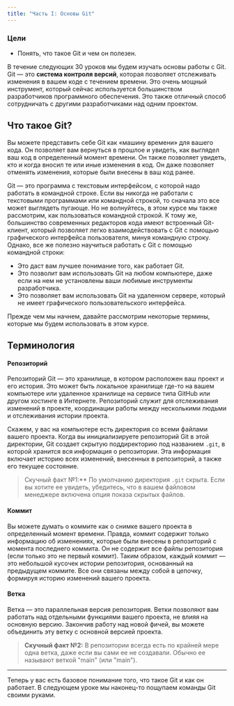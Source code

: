 ```yaml
---
title: "Часть I: Основы Git"
---
```


### Цели

- Понять, что такое Git и чем он полезен.

В течение следующих 30 уроков мы будем изучать основы работы с Git. Git — это **система контроля версий**, которая позволяет отслеживать изменения в вашем коде с течением времени. Это очень мощный инструмент, который сейчас используется большинством разработчиков программного обеспечения. Это также отличный способ сотрудничать с другими разработчиками над одним проектом.

## Что такое Git?

Вы можете представить себе Git как «машину времени» для вашего кода. Он позволяет вам вернуться в прошлое и увидеть, как выглядел ваш код в определенный момент времени. Он также позволяет увидеть, кто и когда вносил те или иные изменения в код. Он даже позволяет отменять изменения, которые были внесены в ваш код ранее.

Git — это программа с текстовым интерфейсом, с которой надо работать в командной строке. Если вы никогда не работали с текстовыми программами или командной строкой, то сначала это все может выглядеть пугающе. Но не волнуйтесь, в этом курсе мы также рассмотрим, как пользоваться командной строкой. К тому же, большинство современных редакторов кода имеют встроенный Git-клиент, который позволяет легко взаимодействовать с Git с помощью графического интерфейса пользователя, минуя командную строку. Однако, все же полезно научиться работать с Git с помощью командной строки:

- Это даст вам лучшее понимание того, как работает Git.
- Это позволит вам использовать Git на любом компьютере, даже если на нем не установлены ваши любимые инструменты разработчика.
- Это позволяет вам использовать Git на удаленном сервере, который не имеет графического пользовательского интерфейса.

Прежде чем мы начнем, давайте рассмотрим некоторые термины, которые мы будем использовать в этом курсе.

## Терминология

#### Репозиторий

Репозиторий Git — это хранилище, в котором расположен ваш проект и его история. Это может быть локальное хранилище где-то на вашем компьютере или удаленное хранилище на сервисе типа GitHub или другом хостинге в Интернете. Репозиторий служит для отслеживания изменений в проекте, координации работы между несколькими людьми и отслеживания истории проекта.

Скажем, у вас на компьютере есть директория со всеми файлами вашего проекта. Когда вы инициализируете репозиторий Git в этой директории, Git создает скрытую поддиректорию под названием `.git`, в которой хранится вся информация о репозитории. Эта информация включает историю всех изменений, внесенных в репозиторий, а также его текущее состояние.

> Скучный факт №1:** По умолчанию директория `.git` скрыта. Если вы хотите ее увидеть, убедитесь, что в вашем файловом менеджере включена опция показа скрытых файлов.

#### Коммит

Вы можете думать о коммите как о снимке вашего проекта в определенный момент времени. Правда, коммит содержит только информацию об изменениях, которые были внесены в репозиторий с момента последнего коммита. Он не содержит все файлы репозитория (если только это не первый коммит). Таким образом, каждый коммит — это небольшой кусочек истории репозитория, основанный на предыдущем коммите. Все они связаны между собой в цепочку, формируя историю изменений вашего проекта.

#### Ветка

Ветка — это параллельная версия репозитория. Ветки позволяют вам работать над отдельными функциями вашего проекта, не влияя на основную версию. Закончив работу над новой фичей, вы можете объединить эту ветку с основной версией проекта.

> **Скучный факт №2:** В репозитории всегда есть по крайней мере одна ветка, даже если вы сами ее не создавали. Обычно ее называют веткой "main" (или "main").

---

Теперь у вас есть базовое понимание того, что такое Git и как он работает. В следующем уроке мы наконец-то пощупаем команды Git своими руками.